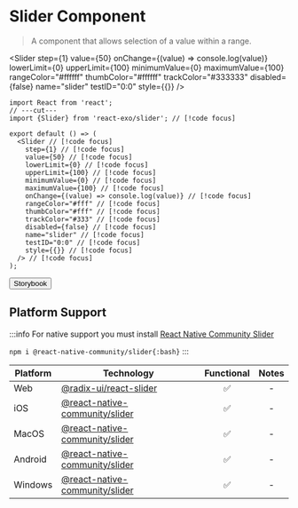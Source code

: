 
# Slider Component

> A component that allows selection of a value within a range.

<Slider
  step={1}
  value={50}
  onChange={(value) => console.log(value)}
  lowerLimit={0}
  upperLimit={100}
  minimumValue={0}
  maximumValue={100}
  rangeColor="#ffffff"
  thumbColor="#ffffff"
  trackColor="#333333"
  disabled={false}
  name="slider"
  testID="0:0"
  style={{}}
/>

```tsx twoslash
import React from 'react';
// ---cut---
import {Slider} from 'react-exo/slider'; // [!code focus]

export default () => (
  <Slider // [!code focus]
    step={1} // [!code focus]
    value={50} // [!code focus]
    lowerLimit={0} // [!code focus]
    upperLimit={100} // [!code focus]
    minimumValue={0} // [!code focus]
    maximumValue={100} // [!code focus]
    onChange={(value) => console.log(value)} // [!code focus]
    rangeColor="#fff" // [!code focus]
    thumbColor="#fff" // [!code focus]
    trackColor="#333" // [!code focus]
    disabled={false} // [!code focus]
    name="slider" // [!code focus]
    testID="0:0" // [!code focus]
    style={{}} // [!code focus]
  /> // [!code focus]
);
```

<Button href="https://exo.fig.run/?path=/docs/primitives-slider">Storybook</Button>

## Platform Support

:::info
For native support you must install [React Native Community Slider](https://github.com/callstack/react-native-slider)

`npm i @react-native-community/slider{:bash}`
:::

| Platform | Technology | Functional | Notes |
| -------- | ---------- | :--------: | :---: |
| Web | [@radix-ui/react-slider](https://www.radix-ui.com/primitives/docs/components/slider) | ✅ | - |
| iOS | [@react-native-community/slider](https://github.com/callstack/react-native-slider) | ✅ | - |
| MacOS | [@react-native-community/slider](https://github.com/callstack/react-native-slider) | ✅ | - |
| Android | [@react-native-community/slider](https://github.com/callstack/react-native-slider) | ✅ | - |
| Windows | [@react-native-community/slider](https://github.com/callstack/react-native-slider) | ✅ | - |

